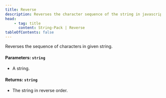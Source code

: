 ```yaml
---
title: Reverse
description: Reverses the character sequence of the string in javascript/typescript.
head:
    - tag: title
      content: String-Pack | Reverse
tableOfContents: false
---
```



Reverses the sequence of characters in given string.

#### Parameters: `string` 

- A string.
 
#### Returns: `string`

- The string in reverse order.

<Code
    frame='code'
    title="Definition"
    lang="ts"
    code="function reverse(str: string): string"
/>


<Code frame='code' title='Example' code={reverse} lang="js" />
